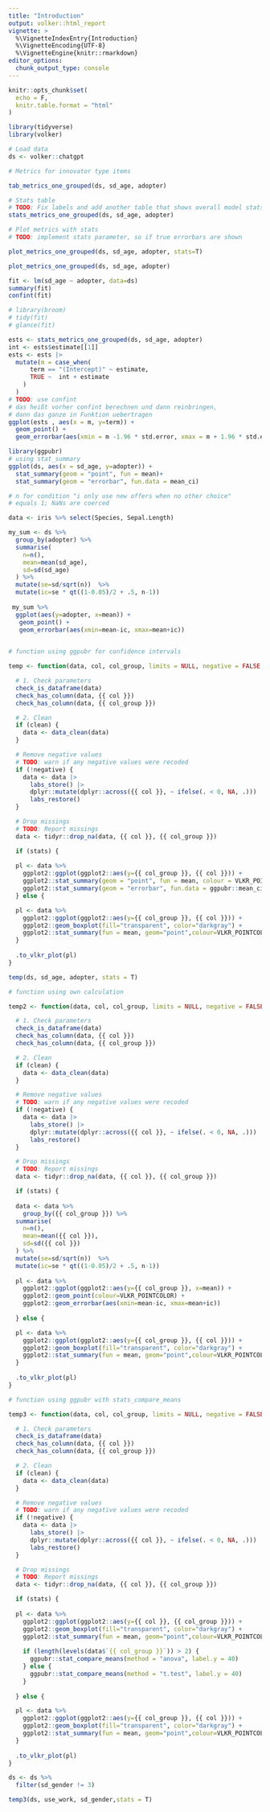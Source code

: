 ```yaml
---
title: "Introduction"
output: volker::html_report
vignette: >
  %\VignetteIndexEntry{Introduction}
  %\VignetteEncoding{UTF-8}
  %\VignetteEngine{knitr::rmarkdown}
editor_options: 
  chunk_output_type: console
---
```


```r
knitr::opts_chunk$set(
  echo = F,
  knitr.table.format = "html"
)

library(tidyverse)
library(volker)
```

```r
# Load data 
ds <- volker::chatgpt

# Metrics for innovator type items 

tab_metrics_one_grouped(ds, sd_age, adopter)

# Stats table 
# TODO: Fix labels and add another table that shows overall model stats (e.g.R^2)
stats_metrics_one_grouped(ds, sd_age, adopter)

# Plot metrics with stats 
# TODO: implement stats parameter, so if true errorbars are shown 

plot_metrics_one_grouped(ds, sd_age, adopter, stats=T)

plot_metrics_one_grouped(ds, sd_age, adopter)

fit <- lm(sd_age ~ adopter, data=ds)
summary(fit)
confint(fit)

# library(broom)
# tidy(fit)
# glance(fit)

ests <- stats_metrics_one_grouped(ds, sd_age, adopter)
int <- ests$estimate[[1]]
ests <- ests |> 
  mutate(m = case_when(
      term == "(Intercept)" ~ estimate,
      TRUE ~  int + estimate
    )
  )
# TODO: use confint 
# das heißt vorher confint berechnen und dann reinbringen, 
# dann das ganze in Funktion uebertragen 
ggplot(ests , aes(x = m, y=term)) +
  geom_point() +
  geom_errorbar(aes(xmin = m -1.96 * std.error, xmax = m + 1.96 * std.error))

library(ggpubr)
# using stat_summary 
ggplot(ds, aes(x = sd_age, y=adopter)) +
  stat_summary(geom = "point", fun = mean)+ 
  stat_summary(geom = "errorbar", fun.data = mean_ci)

# n for condition "i only use new offers when no other choice" 
# equals 1; NaNs are coerced 

data <- iris %>% select(Species, Sepal.Length)

my_sum <- ds %>%
  group_by(adopter) %>%
  summarise( 
    n=n(),
    mean=mean(sd_age),
    sd=sd(sd_age)
  ) %>%
  mutate(se=sd/sqrt(n))  %>%
  mutate(ic=se * qt((1-0.05)/2 + .5, n-1))
  
 my_sum %>%  
  ggplot(aes(y=adopter, x=mean)) +
   geom_point() +
   geom_errorbar(aes(xmin=mean-ic, xmax=mean+ic))
 
```


```r

# function using ggpubr for confidence intervals 

temp <- function(data, col, col_group, limits = NULL, negative = FALSE, stats = FALSE, title = TRUE, labels = TRUE, clean = TRUE, ...) {

  # 1. Check parameters
  check_is_dataframe(data)
  check_has_column(data, {{ col }})
  check_has_column(data, {{ col_group }})

  # 2. Clean
  if (clean) {
    data <- data_clean(data)
  }

  # Remove negative values
  # TODO: warn if any negative values were recoded
  if (!negative) {
    data <- data |>
      labs_store() |>
      dplyr::mutate(dplyr::across({{ col }}, ~ ifelse(. < 0, NA, .))) |>
      labs_restore()
  }

  # Drop missings
  # TODO: Report missings
  data <- tidyr::drop_na(data, {{ col }}, {{ col_group }})

  if (stats) {
    
  pl <- data %>%
    ggplot2::ggplot(ggplot2::aes(y={{ col_group }}, {{ col }})) +
    ggplot2::stat_summary(geom = "point", fun = mean, colour = VLKR_POINTCOLOR) + 
    ggplot2::stat_summary(geom = "errorbar", fun.data = ggpubr::mean_ci)
  } else {

  pl <- data %>%
    ggplot2::ggplot(ggplot2::aes(y={{ col_group }}, {{ col }})) +
    ggplot2::geom_boxplot(fill="transparent", color="darkgray") +
    ggplot2::stat_summary(fun = mean, geom="point",colour=VLKR_POINTCOLOR, size=4, shape=18)
  }
  
  .to_vlkr_plot(pl)
}

temp(ds, sd_age, adopter, stats = T)

```


```r
# function using own calculation 

temp2 <- function(data, col, col_group, limits = NULL, negative = FALSE, stats = FALSE, title = TRUE, labels = TRUE, clean = TRUE, ...) {

  # 1. Check parameters
  check_is_dataframe(data)
  check_has_column(data, {{ col }})
  check_has_column(data, {{ col_group }})

  # 2. Clean
  if (clean) {
    data <- data_clean(data)
  }

  # Remove negative values
  # TODO: warn if any negative values were recoded
  if (!negative) {
    data <- data |>
      labs_store() |>
      dplyr::mutate(dplyr::across({{ col }}, ~ ifelse(. < 0, NA, .))) |>
      labs_restore()
  }

  # Drop missings
  # TODO: Report missings
  data <- tidyr::drop_na(data, {{ col }}, {{ col_group }})

  if (stats) {
    
  data <- data %>%  
    group_by({{ col_group }}) %>%
  summarise( 
    n=n(),
    mean=mean({{ col }}),
    sd=sd({{ col }})
  ) %>%
  mutate(se=sd/sqrt(n))  %>%
  mutate(ic=se * qt((1-0.05)/2 + .5, n-1))
    
  pl <- data %>%
    ggplot2::ggplot(ggplot2::aes(y={{ col_group }}, x=mean)) +
    ggplot2::geom_point(colour=VLKR_POINTCOLOR) +
    ggplot2::geom_errorbar(aes(xmin=mean-ic, xmax=mean+ic))
  
  } else {

  pl <- data %>%
    ggplot2::ggplot(ggplot2::aes(y={{ col_group }}, {{ col }})) +
    ggplot2::geom_boxplot(fill="transparent", color="darkgray") +
    ggplot2::stat_summary(fun = mean, geom="point",colour=VLKR_POINTCOLOR, size=4, shape=18)
  }
  
  .to_vlkr_plot(pl)
}
```


```r

# function using ggpubr with stats_compare_means 

temp3 <- function(data, col, col_group, limits = NULL, negative = FALSE, stats = FALSE, title = TRUE, labels = TRUE, clean = TRUE, ...) {

  # 1. Check parameters
  check_is_dataframe(data)
  check_has_column(data, {{ col }})
  check_has_column(data, {{ col_group }})

  # 2. Clean
  if (clean) {
    data <- data_clean(data)
  }

  # Remove negative values
  # TODO: warn if any negative values were recoded
  if (!negative) {
    data <- data |>
      labs_store() |>
      dplyr::mutate(dplyr::across({{ col }}, ~ ifelse(. < 0, NA, .))) |>
      labs_restore()
  }

  # Drop missings
  # TODO: Report missings
  data <- tidyr::drop_na(data, {{ col }}, {{ col_group }})

  if (stats) {
    
  pl <- data %>%
    ggplot2::ggplot(ggplot2::aes(y={{ col }}, {{ col_group }})) +
    ggplot2::geom_boxplot(fill="transparent", color="darkgray") +
    ggplot2::stat_summary(fun = mean, geom="point",colour=VLKR_POINTCOLOR, size=4, shape=18) + 
    
    if (length(levels(data$`{{ col_group }}`)) > 2) {
      ggpubr::stat_compare_means(method = "anova", label.y = 40)
    } else {
      ggpubr::stat_compare_means(method = "t.test", label.y = 40)
    }
  
  } else {

  pl <- data %>%
    ggplot2::ggplot(ggplot2::aes(y={{ col_group }}, {{ col }})) +
    ggplot2::geom_boxplot(fill="transparent", color="darkgray") +
    ggplot2::stat_summary(fun = mean, geom="point",colour=VLKR_POINTCOLOR, size=4, shape=18)
  }
  
  .to_vlkr_plot(pl)
}

ds <- ds %>% 
  filter(sd_gender != 3)

temp3(ds, use_work, sd_gender,stats = T)

```


